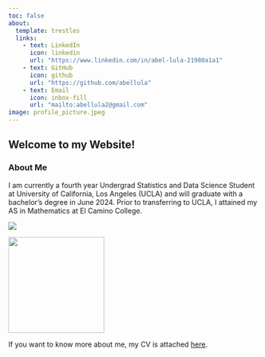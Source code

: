 ```yaml
---
toc: false
about:
  template: trestles
  links:
    - text: LinkedIn
      icon: linkedin
      url: "https://www.linkedin.com/in/abel-lula-21980a1a1"
    - text: GitHub
      icon: github
      url: "https://github.com/abellula"
    - text: Email
      icon: inbox-fill
      url: "mailto:abellula2@gmail.com"
image: profile_picture.jpeg
---
```


## Welcome to my Website!
### About Me

I am currently a fourth year Undergrad Statistics and Data Science Student at University of California, Los Angeles (UCLA) and will graduate with a bachelor's degree in June 2024. Prior to transferring to UCLA, I attained my AS in Mathematics at El Camino College. 

::: {layout-ncol=2}
![](UCLA_logo.jpeg)

![](ECC_logo.jpeg){height=2in}
:::

If you want to know more about me, my CV is attached [here](/docs/CV/CV.pdf "CV").


